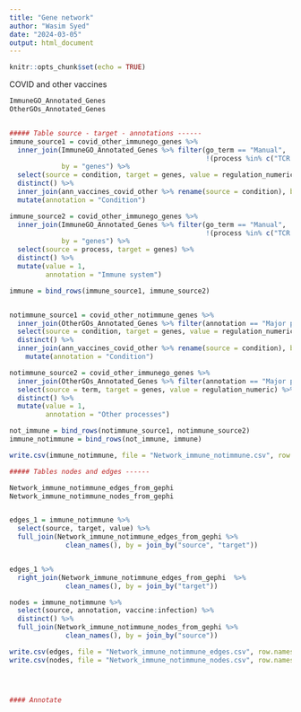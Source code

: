 ```yaml
---
title: "Gene network"
author: "Wasim Syed"
date: "2024-03-05"
output: html_document
---
```


```r
knitr::opts_chunk$set(echo = TRUE)
```



COVID and other vaccines
```r

ImmuneGO_Annotated_Genes
OtherGOs_Annotated_Genes


##### Table source - target - annotations ------
immune_source1 = covid_other_immunego_genes %>% 
  inner_join(ImmuneGO_Annotated_Genes %>% filter(go_term == "Manual", 
                                                 !(process %in% c("TCR REPERTOIRE", "BCR REPERTOIRE"))), 
             by = "genes") %>% 
  select(source = condition, target = genes, value = regulation_numeric) %>% 
  distinct() %>% 
  inner_join(ann_vaccines_covid_other %>% rename(source = condition), by = "source") %>% 
  mutate(annotation = "Condition")

immune_source2 = covid_other_immunego_genes %>% 
  inner_join(ImmuneGO_Annotated_Genes %>% filter(go_term == "Manual", 
                                                 !(process %in% c("TCR REPERTOIRE", "BCR REPERTOIRE"))), 
             by = "genes") %>% 
  select(source = process, target = genes) %>% 
  distinct() %>% 
  mutate(value = 1, 
         annotation = "Immune system")

immune = bind_rows(immune_source1, immune_source2) 


notimmune_source1 = covid_other_notimmune_genes %>% 
  inner_join(OtherGOs_Annotated_Genes %>% filter(annotation == "Major process"), by = "genes") %>% 
  select(source = condition, target = genes, value = regulation_numeric) %>% 
  distinct() %>% 
  inner_join(ann_vaccines_covid_other %>% rename(source = condition), by = "source") %>% 
    mutate(annotation = "Condition")

notimmune_source2 = covid_other_immunego_genes %>% 
  inner_join(OtherGOs_Annotated_Genes %>% filter(annotation == "Major process"), by = "genes") %>% 
  select(source = term, target = genes, value = regulation_numeric) %>% 
  distinct() %>% 
  mutate(value = 1, 
         annotation = "Other processes")

not_immune = bind_rows(notimmune_source1, notimmune_source2)
immune_notimmune = bind_rows(not_immune, immune)

write.csv(immune_notimmune, file = "Network_immune_notimmune.csv", row.names = F)

##### Tables nodes and edges ------

Network_immune_notimmune_edges_from_gephi
Network_immune_notimmune_nodes_from_gephi


edges_1 = immune_notimmune %>% 
  select(source, target, value) %>% 
  full_join(Network_immune_notimmune_edges_from_gephi %>% 
              clean_names(), by = join_by("source", "target"))


edges_1 %>% 
  right_join(Network_immune_notimmune_edges_from_gephi  %>% 
              clean_names(), by = join_by("target"))

nodes = immune_notimmune %>% 
  select(source, annotation, vaccine:infection) %>% 
  distinct() %>% 
  full_join(Network_immune_notimmune_nodes_from_gephi %>% 
              clean_names(), by = join_by("source"))

write.csv(edges, file = "Network_immune_notimmune_edges.csv", row.names = F)
write.csv(nodes, file = "Network_immune_notimmune_nodes.csv", row.names = F)




#### Annotate
```

